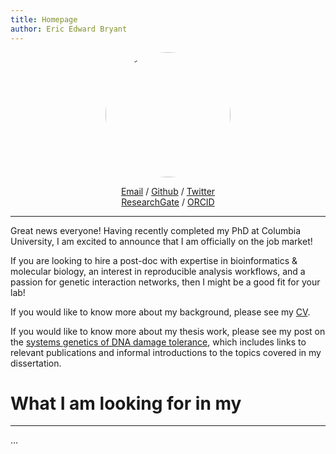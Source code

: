 ```yaml
---
title: Homepage
author: Eric Edward Bryant
---
```


<img src="/images/profile.jpg"
  width="200"
  height="200"
  alt="Logo"
  style="border-radius: 50%;
         display: block;
         margin-left: auto;
         margin-right: auto;">

<div style="text-align:center">
[<i class="fas fa-envelope"></i> Email](mailto:EricBryantPhD@gmail.com) /
[<i class="fab fa-github"></i> Github](https://github.com/ericedwardbryant) /
[<i class="fab fa-twitter"></i> Twitter](https://twitter.com/ericedwrdbryant)\
[<i class="fab fa-researchgate"></i> ResearchGate](https://www.researchgate.net/profile/Eric_Bryant) /
[<i class="fab fa-orcid"></i> ORCID](https://orcid.org/0000-0002-4648-654X)
</div>

-------------------------------------------------------------------------------

Great news everyone!
Having recently completed my PhD at Columbia University, I am excited to
announce that I am officially on the job market!

If you are looking to hire a post-doc with expertise in bioinformatics &
molecular biology, an interest in reproducible analysis workflows, and a passion
for genetic interaction networks, then I might be a good fit for your lab!

If you would like to know more about my background, please see my [CV](cv).

If you would like to know more about my thesis work, please see my post on 
the [systems genetics of DNA damage tolerance](2020/01/09/phd-dissertation), 
which includes links to relevant publications and informal introductions to the
topics covered in my dissertation.

# What I am looking for in my 

---
<!--- Not included in html output when in YAML block
I am interested in using genetic interactions to develop a reasoned
understanding of how and why cancers respond to chemotherapy.
I became interested in this field of research prior to coming to Columbia
University while working at Gene Oracle – a small biotech startup specializing
in de-novo gene synthesis.
While at Gene Oracle, I helped design and execute approaches for constructing
massive mutant libraries for use in proprietary genetic interaction assays.
After two years at Gene Oracle I decided I wanted to pursue studies of genetic
interactions in the context of DNA replication & repair with a focus on lesions
common to cancer.
This interest led me to my current role as a graduate student research
assistant in the lab of Rodney Rothstein.
Rodney is a leader in the field of DNA repair and, at the time of joining his
lab, work had begun developing a cost-effective pipeline for identifying
genetic interactions relevant to cancer, similar to the interaction found
between PARP inhibitors and BRCA mutant cancers.
Rodney’s lab has given me the encouragement, flexibility and guidance to
develop an expertise in bioinformatics, genomics, and large-scale data analysis
that is essential for deriving insights from our pipeline.
My work over the last couple of years has resulted in several exciting leads,
of which, I have chosen to focus on studying the mechanism of HLTF (RAD5)
dosage interactions as this protein is commonly amplified & overexpressed in
cancer, is functionally conserved in our model system and plays a critical role
in tolerance to DNA replication blocking drugs commonly used to treat cancer.
With help from the TRANSFORM TL1 grant, I have been working to transition my
work from a yeast model to a model more closely related to humans in an attempt
to translate my knowledge of genetic interaction networks, DNA replication &
repair, and genomics to clinically relevant insights.
I have established a fruitful collaboration with my TL1 co-mentor, Alberto
Ciccia, who also studies DNA replication and repair, but in human cell lines
using cutting edge genetic tools.
This collaboration has resulted in one co-first author paper on the application
of double-strand break free methods of CRISPR-mediated base editing for
generating nonsense mutations.
This work is a valuable step towards improving methods for modeling loss of
function mutations in models that are not as genetically tractable as yeast –
my current model system. We are now working to expand this study from the
perspective of reversing clinically relevant nonsense mutations.

My pre-doctoral research is focused on applying synthetic genetic interaction
networks as a tool for rational development of precision therapeutics.
For example, in a paper published in the summer of 2016, our lab used yeast as
a model to study the genetic consequences of CKS1 overexpression.
In this study, we characterized the yeast synthetic dosage lethal (SDL) genetic
interaction signature for yeast CKS1, and found that CKS1 overexpression
requires a functional polo-like kinase (PLK).
My contribution to this work involved leveraging data from The Cancer Genome
Atlas and publicly available shRNA screens performed on large panels of
cancer cells lines to determine whether there was corroborating evidence for a
conserved CKS1-PLK SDL interaction in human cells.
Indeed, CKS1 amplification and corresponding overexpression rarely occurs in
patient samples with low levels of PLK.
Emboldened by this corroborating evidence, we then confirmed that CKS1
overexpression sensitized human cells to a known PLK inhibitor, and, as
predicted by our genetic interaction network, PLK inhibition and WEE1
inhibition were antagonistic (for details, see Reid, et al. 2016). 

Recently, I have been working on a similar story modeling the consequences of
RAD5 overexpression.
Here we found that RAD5 overexpression causes a requirement for homologous
recombination (HR) and sensitizes cells to replication blocking agents such as
cisplatin.
Interestingly, mutations in either of two major functional domains of RAD5 did
not eliminate the requirement for HR.
Undeterred, I pursued a poorly studied domain of RAD5 with a published partial
structure from the human ortholog - HLTF.
After homology modeling, I performed a set of focused alanine scans and
determined two essential residues that, when mutated, eliminate the requirement
for HR and relieve sensitivity to cisplatin.
We have recently identified the mechanism of RAD5’s SDL interactions in that
RAD5 overexpression results in remodeling of DNA replication forks into
structures that require cross-over resolution.

In collaboration with the Ciccia lab at CUMC’s cancer center, I have worked on
a feasibility study for applying CRISPR mediated base editing as a means for
introducing premature stop codons without having to cut DNA.
We have determined that nearly 99% of human transcripts can be engineered with
an early stop codon, with a targetable site occurring approximately once every
25 amino acid residues.
Our paper discusses several applications of this technology to modeling human
diseases, especially in cancer where somatic mutations introduce premature stop
codons in many different genes and recurrently in common tumor suppressors.
As a follow-up to this paper we are studying the contribution of nonsense
mutations in human disease and developing tools and resources to help
researchers identify whether a particular nonsense mutation is amenable to
base-editing approaches for stop codon reversal.

Finally, in addition to the premature stop codon work in the Ciccia lab, I am
also contributing to the bioinformatic analysis of a large set of CRISPRi/a
experiments designed to reveal the genomic requirements for sensitivity and
resistance to DNA damaging agents commonly used to treat cancer.
This work complements a cisplatin epistasis map we are working on in the
Rothstein lab.
I look forward to taking the lessons and skills I have learned from working
with yeast and applying them to human cells in a productive collaboration with
the Ciccia lab.
--->
...
